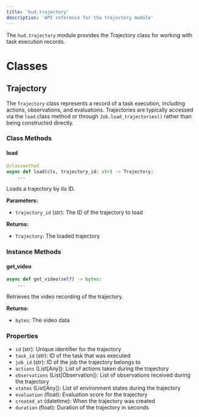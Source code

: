 ```yaml
---
title: 'hud.trajectory'
description: 'API reference for the trajectory module'
---
```


The `hud.trajectory` module provides the Trajectory class for working with task execution records.

# Classes

## Trajectory

The `Trajectory` class represents a record of a task execution, including actions, observations, and evaluations. Trajectories are typically accessed via the `load` class method or through `Job.load_trajectories()` rather than being constructed directly.

### Class Methods

#### load

```python
@classmethod
async def load(cls, trajectory_id: str) -> Trajectory:
    ...
```

Loads a trajectory by its ID.

**Parameters:**
- `trajectory_id` (str): The ID of the trajectory to load

**Returns:**
- `Trajectory`: The loaded trajectory

### Instance Methods

#### get_video

```python
async def get_video(self) -> bytes:
    ...
```

Retrieves the video recording of the trajectory.

**Returns:**
- `bytes`: The video data

### Properties

- `id` (str): Unique identifier for the trajectory
- `task_id` (str): ID of the task that was executed
- `job_id` (str): ID of the job the trajectory belongs to
- `actions` (List[Any]): List of actions taken during the trajectory
- `observations` (List[Observation]): List of observations received during the trajectory
- `states` (List[Any]): List of environment states during the trajectory
- `evaluation` (float): Evaluation score for the trajectory
- `created_at` (datetime): When the trajectory was created
- `duration` (float): Duration of the trajectory in seconds
